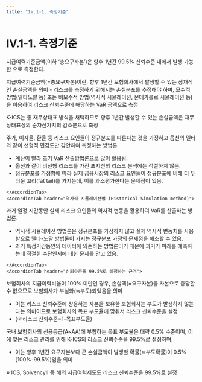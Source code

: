 ```yaml
---
title: "IV.1-1. 측정기준"
---
```

# IV.1-1. 측정기준

지급여력기준금액(이하 ‘총요구자본’)은 향후 1년간 99.5% 신뢰수준 내에서 발생 가능한 <OverlayDemo id="요구자본" />으로 측정한다.

<Accordion multiple activeIndex={[0,1]}>
    <AccordionTab header="지급여력기준금액이란?">
지급여력기준금액(=총요구자본)이란, 향후 1년간 보험회사에서 발생할 수 있는 잠재적인 손실금액을 의미
- 리스크를 측정하기 위해서는 손실분포를 추정해야 하며, 모수적 방법(델타노말 등) 또는 비모수적 방법(역사적 시뮬레이션, 몬테카를로 시뮬레이션 등)을 이용하여 리스크 신뢰수준에 해당하는 VaR 금액으로 측정

K-ICS는 총 재무상태표 방식을 채택하므로 향후 1년간 발생할 수 있는 손실금액은 재무상태표상의 순자산가치의 감소분으로 측정

<Accordion  activeIndex={[]}>
    <AccordionTab header="델타-노말법 (Delta-Normal method)">

주가, 이자율, 환율 등 리스크 요인들이 정규분포를 따른다는 것을 가정하고 옵션의 델타와 같이 선형적 민감도만 감안하여 측정하는 방법론.
<Card>
- 계산이 빨라 초기 VaR 산출방법론으로 많이 활용됨.
- 옵션과 같이 비선형 리스크를 가진 포지션의 리스크 분석에는 적절하지 않음.
- 정규분포를 가정함에 따라 실제 금융시장의 리스크 요인들이 정규분포에 비해 더 두터운 꼬리(fat tail)를 가지는데, 이를 과소평가한다는 문제점이 있음.
</Card>

    </AccordionTab>
    <AccordionTab header="역사적 시뮬레이션법 (Historical Simulation method)">
과거 일정 시간동안 실제 리스크 요인들의 역사적 변동을 활용하여 VaR를 산출하는 방법론.
<Card>
- 역시적 시뮬레이션 방법론은 정규분포를 가정하지 않고 실제 역사적 변동치를 사용함으로 델타-노말 방법론이 가지는 정규분포 가정의 문제점을 해소할 수 있음.
- 과거 특정기간동안의 데이터에 의존하는 방법론이기 때문에 과거가 미래를 예측하는데 적절한 수단인지에 대한 문제를 안고 있음. 
</Card>
    </AccordionTab>
    <AccordionTab header="몬테카를로 시뮬레이션 (Monte Carlo Silulation method)">
    </AccordionTab>
</Accordion>

    </AccordionTab>
    <AccordionTab header="신뢰수준을 99.5%로 설정하는 근거">

보험회사의 지급여력비율이 100% 미만인 경우, 손실액(=요구자본)을 자본으로 충당할 수 없으므로 보험회사가 부실화(≒부도)되었음을 의미
- 이는 리스크 신뢰수준에 상응하는 자본을 보유한 보험회사는 부도가 발생하지 않는다는 의미이므로 보험회사의 목표 부도율에 맞춰서 리스크 신뢰수준을 설정
- (☞리스크 신뢰수준=1-목표부도율)

국내 보험회사의 신용등급(A~AA)에 부합하는 목표 부도율은 대략 0.5% 수준이며, 이에 맞는 리스크 관리를 위해 K-ICS의 리스크 신뢰수준을 99.5%로 설정하며,
- 이는 향후 1년간 요구자본보다 큰 손실금액이 발생할 확률(≒부도확률)이 0.5%(100%-99.5%)임을 의미

※ ICS, SolvencyⅡ 등 해외 지급여력제도도 리스크 신뢰수준을 99.5%로 설정
    </AccordionTab>
</Accordion>
